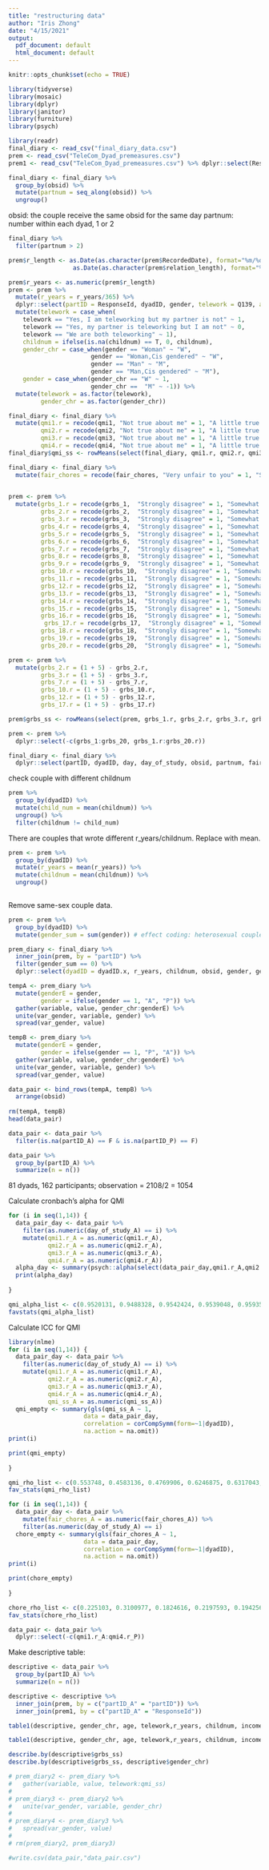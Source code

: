 ```yaml
---
title: "restructuring data"
author: "Iris Zhong"
date: "4/15/2021"
output:
  pdf_document: default
  html_document: default
---
```


```r
knitr::opts_chunk$set(echo = TRUE)
```

```r
library(tidyverse)
library(mosaic)
library(dplyr)
library(janitor)
library(furniture)
library(psych)
```

```r
library(readr)
final_diary <- read_csv("final_diary_data.csv")
prem <- read_csv("TeleCom_Dyad_premeasures.csv")
prem1 <- read_csv("TeleCom_Dyad_premeasures.csv") %>% dplyr::select(ResponseId, race)
```

```r
final_diary <- final_diary %>%
  group_by(obsid) %>%
  mutate(partnum = seq_along(obsid)) %>%
  ungroup()
```

obsid: the couple receive the same obsid for the same day 
partnum: number within each dyad, 1 or 2


```r
final_diary %>%
  filter(partnum > 2)
```

```r
prem$r_length <- as.Date(as.character(prem$RecordedDate), format="%m/%d/%y")-
                  as.Date(as.character(prem$relation_length), format="%m/%d/%y")

prem$r_years <- as.numeric(prem$r_length) 
prem <- prem %>%
  mutate(r_years = r_years/365) %>%
  dplyr::select(partID = ResponseId, dyadID, gender, telework = Q139, age = birthday, r_years, childnum = people_5_TEXT, income = indinc, grbs_1:grbs_20) %>%
  mutate(telework = case_when(
    telework == "Yes, I am teleworking but my partner is not" ~ 1,
    telework == "Yes, my partner is teleworking but I am not" ~ 0,
    telework == "We are both teleworking" ~ 1),
    childnum = ifelse(is.na(childnum) == T, 0, childnum),
    gender_chr = case_when(gender == "Woman" ~ "W",
                       gender == "Woman,Cis gendered" ~ "W",
                       gender == "Man" ~ "M",
                       gender == "Man,Cis gendered" ~ "M"),
    gender = case_when(gender_chr == "W" ~ 1,
                       gender_chr ==  "M" ~ -1)) %>%
  mutate(telework = as.factor(telework),
         gender_chr = as.factor(gender_chr))

```


```r
final_diary <- final_diary %>%
  mutate(qmi1.r = recode(qmi1, "Not true about me" = 1, "A little true about me" = 2, "Somewhat true about me" = 3, "Mostly true about me" = 4),
         qmi2.r = recode(qmi2, "Not true about me" = 1, "A little true about me" = 2, "Somewhat true about me" = 3, "Mostly true about me" = 4),
         qmi3.r = recode(qmi3, "Not true about me" = 1, "A little true about me" = 2, "Somewhat true about me" = 3, "Mostly true about me" = 4),
         qmi4.r = recode(qmi4, "Not true about me" = 1, "A little true about me" = 2, "Somewhat true about me" = 3, "Mostly true about me" = 4))
final_diary$qmi_ss <- rowMeans(select(final_diary, qmi1.r, qmi2.r, qmi3.r, qmi4.r), na.rm = TRUE)

final_diary <- final_diary %>%
  mutate(fair_chores = recode(fair_chores, "Very unfair to you" = 1, "Slightly unfair to you" = 2, "Fair to both you and your partner" = 3, "Pretty much fair to me" = 4, "Very fair to me" = 5))
  

prem <- prem %>%
  mutate(grbs_1.r = recode(grbs_1,  "Strongly disagree" = 1, "Somewhat disagree" = 2, "Neither agree nor disagree" = 3, "Somewhat agree" = 4, "Strongly agree" = 5),
         grbs_2.r = recode(grbs_2,  "Strongly disagree" = 1, "Somewhat disagree" = 2, "Neither agree nor disagree" = 3, "Somewhat agree" = 4, "Strongly agree" = 5),
         grbs_3.r = recode(grbs_3,  "Strongly disagree" = 1, "Somewhat disagree" = 2, "Neither agree nor disagree" = 3, "Somewhat agree" = 4, "Strongly agree" = 5),
         grbs_4.r = recode(grbs_4,  "Strongly disagree" = 1, "Somewhat disagree" = 2, "Neither agree nor disagree" = 3, "Somewhat agree" = 4, "Strongly agree" = 5),
         grbs_5.r = recode(grbs_5,  "Strongly disagree" = 1, "Somewhat disagree" = 2, "Neither agree nor disagree" = 3, "Somewhat agree" = 4, "Strongly agree" = 5),
         grbs_6.r = recode(grbs_6,  "Strongly disagree" = 1, "Somewhat disagree" = 2, "Neither agree nor disagree" = 3, "Somewhat agree" = 4, "Strongly agree" = 5),
         grbs_7.r = recode(grbs_7,  "Strongly disagree" = 1, "Somewhat disagree" = 2, "Neither agree nor disagree" = 3, "Somewhat agree" = 4, "Strongly agree" = 5),
         grbs_8.r = recode(grbs_8,  "Strongly disagree" = 1, "Somewhat disagree" = 2, "Neither agree nor disagree" = 3, "Somewhat agree" = 4, "Strongly agree" = 5),
         grbs_9.r = recode(grbs_9,  "Strongly disagree" = 1, "Somewhat disagree" = 2, "Neither agree nor disagree" = 3, "Somewhat agree" = 4, "Strongly agree" = 5),
         grbs_10.r = recode(grbs_10,  "Strongly disagree" = 1, "Somewhat disagree" = 2, "Neither agree nor disagree" = 3, "Somewhat agree" = 4, "Strongly agree" = 5),
         grbs_11.r = recode(grbs_11,  "Strongly disagree" = 1, "Somewhat disagree" = 2, "Neither agree nor disagree" = 3, "Somewhat agree" = 4, "Strongly agree" = 5),
         grbs_12.r = recode(grbs_12,  "Strongly disagree" = 1, "Somewhat disagree" = 2, "Neither agree nor disagree" = 3, "Somewhat agree" = 4, "Strongly agree" = 5),
         grbs_13.r = recode(grbs_13,  "Strongly disagree" = 1, "Somewhat disagree" = 2, "Neither agree nor disagree" = 3, "Somewhat agree" = 4, "Strongly agree" = 5),
         grbs_14.r = recode(grbs_14,  "Strongly disagree" = 1, "Somewhat disagree" = 2, "Neither agree nor disagree" = 3, "Somewhat agree" = 4, "Strongly agree" = 5),
         grbs_15.r = recode(grbs_15,  "Strongly disagree" = 1, "Somewhat disagree" = 2, "Neither agree nor disagree" = 3, "Somewhat agree" = 4, "Strongly agree" = 5),
         grbs_16.r = recode(grbs_16,  "Strongly disagree" = 1, "Somewhat disagree" = 2, "Neither agree nor disagree" = 3, "Somewhat agree" = 4, "Strongly agree" = 5),
          grbs_17.r = recode(grbs_17,  "Strongly disagree" = 1, "Somewhat disagree" = 2, "Neither agree nor disagree" = 3, "Somewhat agree" = 4, "Strongly agree" = 5),
         grbs_18.r = recode(grbs_18,  "Strongly disagree" = 1, "Somewhat disagree" = 2, "Neither agree nor disagree" = 3, "Somewhat agree" = 4, "Strongly agree" = 5),
         grbs_19.r = recode(grbs_19,  "Strongly disagree" = 1, "Somewhat disagree" = 2, "Neither agree nor disagree" = 3, "Somewhat agree" = 4, "Strongly agree" = 5),
         grbs_20.r = recode(grbs_20,  "Strongly disagree" = 1, "Somewhat disagree" = 2, "Neither agree nor disagree" = 3, "Somewhat agree" = 4, "Strongly agree" = 5))

prem <- prem %>%
  mutate(grbs_2.r = (1 + 5) - grbs_2.r,
         grbs_3.r = (1 + 5) - grbs_3.r,
         grbs_7.r = (1 + 5) - grbs_7.r,
         grbs_10.r = (1 + 5) - grbs_10.r,
         grbs_12.r = (1 + 5) - grbs_12.r,
         grbs_17.r = (1 + 5) - grbs_17.r)

prem$grbs_ss <- rowMeans(select(prem, grbs_1.r, grbs_2.r, grbs_3.r, grbs_4.r, grbs_5.r, grbs_6.r, grbs_7.r, grbs_8.r, grbs_9.r, grbs_10.r, grbs_11.r, grbs_12.r, grbs_13.r, grbs_14.r, grbs_15.r, grbs_16.r, grbs_17.r, grbs_18.r, grbs_19.r, grbs_20.r), na.rm = TRUE)
```




```r
prem <- prem %>%
  dplyr::select(-c(grbs_1:grbs_20, grbs_1.r:grbs_20.r))

final_diary <- final_diary %>%
  dplyr::select(partID, dyadID, day, day_of_study, obsid, partnum, fair_chores, qmi_ss,qmi1.r,qmi2.r,qmi3.r,qmi4.r)

```





check couple with different childnum
```r
prem %>%
  group_by(dyadID) %>%
  mutate(child_num = mean(childnum)) %>%
  ungroup() %>%
  filter(childnum != child_num)
```


There are couples that wrote different r_years/childnum. Replace with mean. 

```r
prem <- prem %>%
  group_by(dyadID) %>%
  mutate(r_years = mean(r_years)) %>%
  mutate(childnum = mean(childnum)) %>%
  ungroup()
  
```


Remove same-sex couple data.

```r
prem <- prem %>%
  group_by(dyadID) %>%
  mutate(gender_sum = sum(gender)) # effect coding: heterosexual couple gender_sum == 0

```


```r
prem_diary <- final_diary %>%
  inner_join(prem, by = "partID") %>%
  filter(gender_sum == 0) %>%
  dplyr::select(dyadID = dyadID.x, r_years, childnum, obsid, gender, gender_chr,partID, day, day_of_study, partnum,  telework, income, grbs_ss, fair_chores, qmi_ss,qmi1.r,qmi2.r,qmi3.r,qmi4.r)
```

```r
tempA <- prem_diary %>%  
  mutate(genderE = gender,
         gender = ifelse(gender == 1, "A", "P")) %>%
  gather(variable, value, gender_chr:genderE) %>% 
  unite(var_gender, variable, gender) %>% 
  spread(var_gender, value)

tempB <- prem_diary %>% 
  mutate(genderE = gender,
         gender = ifelse(gender == 1, "P", "A")) %>%
  gather(variable, value, gender_chr:genderE) %>%
  unite(var_gender, variable, gender) %>%
  spread(var_gender, value)

data_pair <- bind_rows(tempA, tempB) %>%
  arrange(obsid) 
  
rm(tempA, tempB)
head(data_pair)
```


```r

data_pair <- data_pair %>%
  filter(is.na(partID_A) == F & is.na(partID_P) == F)

```

```r
data_pair %>%
  group_by(partID_A) %>%
  summarize(n = n())
```

81 dyads, 162 participants; observation = 2108/2 = 1054

Calculate cronbach's alpha for QMI

```r
for (i in seq(1,14)) {
  data_pair_day <- data_pair %>% 
    filter(as.numeric(day_of_study_A) == i) %>%
    mutate(qmi1.r_A = as.numeric(qmi1.r_A),
           qmi2.r_A = as.numeric(qmi2.r_A),
           qmi3.r_A = as.numeric(qmi3.r_A),
           qmi4.r_A = as.numeric(qmi4.r_A))
  alpha_day <- summary(psych::alpha(select(data_pair_day,qmi1.r_A,qmi2.r_A,qmi3.r_A,qmi4.r_A)))
  print(alpha_day)
  
}
```


```r
qmi_alpha_list <- c(0.9520131, 0.9488328, 0.9542424, 0.9539048, 0.9593593, 0.9572168, 0.9520815, 0.9574969, 0.9625255, 0.9564343, 0.9565186, 0.9613013, 0.9510638, 0.9500988)
favstats(qmi_alpha_list)
```

Calculate ICC for QMI

```r
library(nlme)
for (i in seq(1,14)) {
  data_pair_day <- data_pair %>% 
    filter(as.numeric(day_of_study_A) == i) %>%
    mutate(qmi1.r_A = as.numeric(qmi1.r_A),
           qmi2.r_A = as.numeric(qmi2.r_A),
           qmi3.r_A = as.numeric(qmi3.r_A),
           qmi4.r_A = as.numeric(qmi4.r_A),
           qmi_ss_A = as.numeric(qmi_ss_A))
  qmi_empty <- summary(gls(qmi_ss_A ~ 1,
                     data = data_pair_day,
                     correlation = corCompSymm(form=~1|dyadID),
                     na.action = na.omit))
print(i)

print(qmi_empty)
  
}
```

```r
qmi_rho_list <- c(0.553748, 0.4583136, 0.4769906, 0.6246875, 0.6317043, 0.6832614, 0.7025777, 0.7002305, 0.8170844, 0.7811004, 0.6854845, 0.6485336, 0.5174749, 0.7647032)
fav_stats(qmi_rho_list)
```

```r

for (i in seq(1,14)) {
  data_pair_day <- data_pair %>% 
    mutate(fair_chores_A = as.numeric(fair_chores_A)) %>%
    filter(as.numeric(day_of_study_A) == i) 
  chore_empty <- summary(gls(fair_chores_A ~ 1,
                     data = data_pair_day,
                     correlation = corCompSymm(form=~1|dyadID),
                     na.action = na.omit))
print(i)

print(chore_empty)
  
}
```

```r
chore_rho_list <- c(0.225103, 0.3100977, 0.1824616, 0.2197593, 0.1942566, 0.3200085, 0.2288993, 0.3249174, 0.2794192, 0.4065563, 0.3238814, 0.4781606, 0.3765069, 0.4155806)
fav_stats(chore_rho_list)
```

```r
data_pair <- data_pair %>%
  dplyr::select(-c(qmi1.r_A:qmi4.r_P))
```


Make descriptive table:

```r
descriptive <- data_pair %>%
  group_by(partID_A) %>%
  summarize(n = n())

descriptive <- descriptive %>%
  inner_join(prem, by = c("partID_A" = "partID")) %>%
  inner_join(prem1, by = c("partID_A" = "ResponseId"))
```

```r
table1(descriptive, gender_chr, age, telework,r_years, childnum, income, grbs_ss,race, format_number = T, na.rm = FALSE, total = T, splitby = ~gender_chr, output = "latex2")
```

```r
table1(descriptive, gender_chr, age, telework,r_years, childnum, income, grbs_ss,race, format_number = T, na.rm = FALSE, test = T, total = T, splitby = ~gender_chr, output = "markdown")
```

```r
describe.by(descriptive$grbs_ss)
describe.by(descriptive$grbs_ss, descriptive$gender_chr)
```



```r
# prem_diary2 <- prem_diary %>%
#   gather(variable, value, telework:qmi_ss)
# 
# prem_diary3 <- prem_diary2 %>%
#   unite(var_gender, variable, gender_chr)
# 
# prem_diary4 <- prem_diary3 %>%
#   spread(var_gender, value)
# 
# rm(prem_diary2, prem_diary3)
```

```r
#write.csv(data_pair,"data_pair.csv")
```


